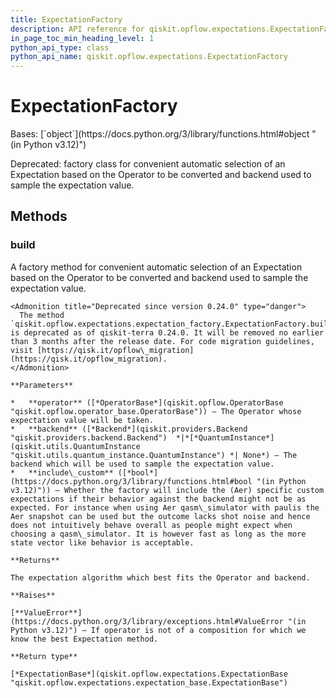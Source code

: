 ```yaml
---
title: ExpectationFactory
description: API reference for qiskit.opflow.expectations.ExpectationFactory
in_page_toc_min_heading_level: 1
python_api_type: class
python_api_name: qiskit.opflow.expectations.ExpectationFactory
---
```


# ExpectationFactory

<Class id="qiskit.opflow.expectations.ExpectationFactory" isDedicatedPage={true} github="https://github.com/qiskit/qiskit/tree/stable/0.25/qiskit/opflow/expectations/expectation_factory.py" signature="qiskit.opflow.expectations.ExpectationFactory" modifiers="class">
  Bases: [`object`](https://docs.python.org/3/library/functions.html#object "(in Python v3.12)")

  Deprecated: factory class for convenient automatic selection of an Expectation based on the Operator to be converted and backend used to sample the expectation value.

  ## Methods

  ### build

  <Function id="qiskit.opflow.expectations.ExpectationFactory.build" signature="build(operator, backend=None, include_custom=True)" modifiers="static">
    A factory method for convenient automatic selection of an Expectation based on the Operator to be converted and backend used to sample the expectation value.

    <Admonition title="Deprecated since version 0.24.0" type="danger">
      The method `qiskit.opflow.expectations.expectation_factory.ExpectationFactory.build()` is deprecated as of qiskit-terra 0.24.0. It will be removed no earlier than 3 months after the release date. For code migration guidelines, visit [https://qisk.it/opflow\_migration](https://qisk.it/opflow_migration).
    </Admonition>

    **Parameters**

    *   **operator** ([*OperatorBase*](qiskit.opflow.OperatorBase "qiskit.opflow.operator_base.OperatorBase")) – The Operator whose expectation value will be taken.
    *   **backend** ([*Backend*](qiskit.providers.Backend "qiskit.providers.backend.Backend")  *|*[*QuantumInstance*](qiskit.utils.QuantumInstance "qiskit.utils.quantum_instance.QuantumInstance") *| None*) – The backend which will be used to sample the expectation value.
    *   **include\_custom** ([*bool*](https://docs.python.org/3/library/functions.html#bool "(in Python v3.12)")) – Whether the factory will include the (Aer) specific custom expectations if their behavior against the backend might not be as expected. For instance when using Aer qasm\_simulator with paulis the Aer snapshot can be used but the outcome lacks shot noise and hence does not intuitively behave overall as people might expect when choosing a qasm\_simulator. It is however fast as long as the more state vector like behavior is acceptable.

    **Returns**

    The expectation algorithm which best fits the Operator and backend.

    **Raises**

    [**ValueError**](https://docs.python.org/3/library/exceptions.html#ValueError "(in Python v3.12)") – If operator is not of a composition for which we know the best Expectation method.

    **Return type**

    [*ExpectationBase*](qiskit.opflow.expectations.ExpectationBase "qiskit.opflow.expectations.expectation_base.ExpectationBase")
  </Function>
</Class>


